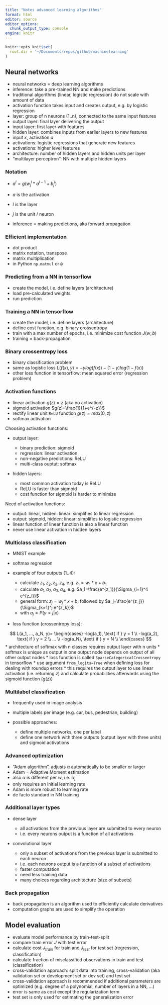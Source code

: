 ```yaml
---
title: "Notes advanced learning algorithms"
format: html
editor: source
editor_options: 
  chunk_output_type: console
engine: knitr
---
```


```r
knitr::opts_knit$set(
  root.dir = '~/Documents/repos/github/machinelearning'
)
```


## Neural networks

* neural networks = deep learning algorithms
* inference: take a pre-trained NN and make predictions
* traditional algorithms (linear, logistic regression) do not scale with amount of data
* activation function takes input and creates output, e.g. by logistic regression
* layer: group of n neurons (1..n), connected to the same input features
* output layer: final layer delivering the output
* input layer: first layer with features
* hidden layer: combines inputs from earlier layers to new features
* input $x$, activation $a$
* activations: logistic regressions that generate new features
* activations: higher level features
* architecture: number of hidden layers and hidden units per layer
* "multilayer perceptron": NN with multiple hidden layers


### Notation

* $a^l=g(w^l_j*a^{l-1}+b^l_j)$
* $a$ is the activation
* $l$ is the layer
* $j$ is the unit / neuron

* inference = making predictions, aka forward propagation


### Efficient implementation

* dot product
* matrix notation, transpose
* matrix multiplication
* in Python `np.matmul` or `@`


### Predicting from a NN in tensorflow

* create the model, i.e. define layers (architecture)
* load pre-calculated weights
* run prediction


### Training a NN in tensorflow

* create the model, i.e. define layers (architecture)
* define cost function, e.g. binary crossentropy
* train with a max number of epochs, i.e. minimize cost function $J(w,b)$
* training = back-propagation


### Binary crossentropy loss

* binary classification problem
* same as logistic loss $L(f(x),y)=-ylog(f(x))-(1-y)log(1-f(x))$
* other loss function in tensorflow: mean squared error (regression problem)


### Activation functions

* linear activation $g(z)=z$ (aka no activation)
* sigmoid activation $g(z)=\frac{1}{1+e^{-z}}$
* rectify linear unit `ReLU` function $g(z) = max(0, z)$
* softmax activation 

Choosing activation functions:

* output layer:

  * binary prediction: sigmoid
  * regression: linear activation
  * non-negative predictions: ReLU
  * multi-class ouptut: softmax
  
* hidden layers:

  * most common activation today is ReLU 
  * ReLU is faster than sigmoid
  * cost function for sigmoid is harder to minimize 
  
Need of activation functions:

* output: linear, hidden: linear: simplifies to linear regression
* output: sigmoid, hidden: linear: simplifies to logistic regression
* linear function of linear function is also a linear function
* never use linear activation in hidden layers


### Multiclass classification

* MNIST example 
* softmax regression
* example of four outputs (1..4):

  * calculate $z_1, z_2, z_3, z_4$, e.g. $z_1=w_1*x+b_1$
  * calculate $a_1, a_2, a_3, a_4$, e.g. $a_1=\frac{e^{z_1}}{\Sigma_{i=1}^4 e^{z_i}}$
  * general form: $z_j=w_j*x+b$, followed by $a_j=\frac{e^{z_j}}{\Sigma_{k=1}^j e^{z_k}}$
  * with $a_j=P(y=j|x)$ 
  
* loss function (crossentropy loss):

$$
L(a_1, ..., a_N, y)=
\begin{cases}
-log(a_1), \text{ if } y = 1 \\
-log(a_2), \text{ if } y = 2 \\
... \\
-log(a_N), \text{ if } y = N \\
\end{cases}
$$
* architecture of softmax with n classes requires output layer with n units
* softmax is unique as output in one output node depends on output of all other 
output nodes
* loss function is called `SparseCategoricalCrossentropy` in tensorflow 
* use argument `from_logits=True` when defining loss for dealing with roundup errors
* this requires the output layer to use linear activation (i.e. returning $z$) and calculate
probabilities afterwards using the sigmoid function ($g(z)$)


### Multilabel classification

* frequently used in image analysis
* multiple labels per image (e.g. car, bus, pedestrian, building)
* possible approaches:

  * define multiple networks, one per label
  * define one network with three outputs (output layer with three units) and 
  sigmoid activations
  
  
### Advanced optimization

* "Adam algorithm", adjusts $\alpha$ automatically to be smaller or larger
* Adam = Adaptive Moment estimation
* also $\alpha$ is different per $w$, i.e. $\alpha_j$
* only requires an initial learning rate
* Adam is more robust to learning rate
* de facto standard in NN training


### Additional layer types

* dense layer     
  
  * all activations from the previous layer are submitted to every neuron
  * i.e. every neurons output is a function of all activations 
  
* convolutional layer 

  * only a subset of activations from the previous layer is submitted to each neuron
  * i.e. each neurons output is a function of a subset of activations 
  * faster computation
  * need less training data
  * many choices regarding architecture (size of subsets)


### Back propagation 

* back propagation is an algorithm used to efficiently calculate derivatives
* computation graphs are used to simplify the operation 


## Model evaluation

* evaluate model performance by train-test-split
* compare train error $J$ with test error
* calculate cost $J_{train}$ for train and $J_{test}$ for test set (regression, 
classification)
* calculate fraction of misclassified observations in train and test 
(classification)
* cross-validation approach: split data into training, cross-validation (aka 
validation set or development set or dev set) and test set
* cross-validation approach is recommended if additional parameters are 
optimized (e.g. degree of a polynomial, number of layers in a NN, ...)
* error is same as cost except the regularization term
* test set is only used for estimating the generalization error



